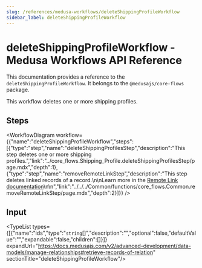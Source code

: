 ```yaml
---
slug: /references/medusa-workflows/deleteShippingProfileWorkflow
sidebar_label: deleteShippingProfileWorkflow
---
```



# deleteShippingProfileWorkflow - Medusa Workflows API Reference

This documentation provides a reference to the `deleteShippingProfileWorkflow`. It belongs to the `@medusajs/core-flows` package.

This workflow deletes one or more shipping profiles.

## Steps

<WorkflowDiagram workflow={{"name":"deleteShippingProfileWorkflow","steps":[{"type":"step","name":"deleteShippingProfilesStep","description":"This step deletes one or more shipping profiles.","link":"../core_flows.Shipping_Profile.deleteShippingProfilesStep/page.mdx","depth":1},{"type":"step","name":"removeRemoteLinkStep","description":"This step deletes linked records of a record.\n\nLearn more in the [Remote Link documentation](https://docs.medusajs.com/v2/advanced-development/modules/remote-link#cascade-delete-linked-records)\n\n","link":"../../../Common/functions/core_flows.Common.removeRemoteLinkStep/page.mdx","depth":2}]}} />

## Input

<TypeList types={[{"name":"ids","type":"`string`[]","description":"","optional":false,"defaultValue":"","expandable":false,"children":[]}]} expandUrl="https://docs.medusajs.com/v2/advanced-development/data-models/manage-relationships#retrieve-records-of-relation" sectionTitle="deleteShippingProfileWorkflow"/>
